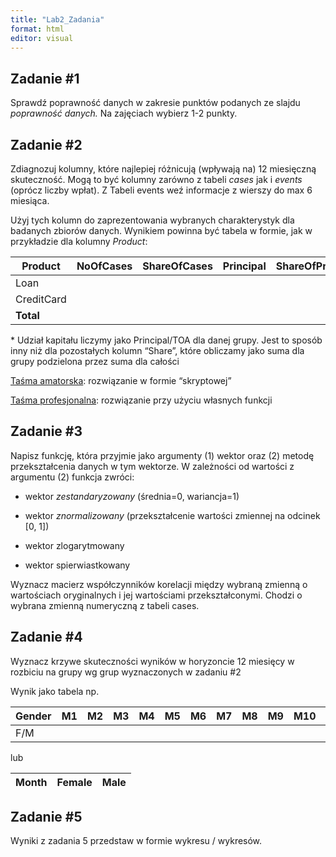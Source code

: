 ---
title: "Lab2_Zadania"
format: html
editor: visual
---

## Zadanie #1

Sprawdź poprawność danych w zakresie punktów podanych ze slajdu *poprawność danych.* Na zajęciach wybierz 1-2 punkty.

## Zadanie #2

Zdiagnozuj kolumny, które najlepiej różnicują (wpływają na) 12 miesięczną skuteczność. Mogą to być kolumny zarówno z tabeli *cases* jak i *events* (oprócz liczby wpłat). Z Tabeli events weź informacje z wierszy do max 6 miesiąca.

Użyj tych kolumn do zaprezentowania wybranych charakterystyk dla badanych zbiorów danych. Wynikiem powinna być tabela w formie, jak w przykładzie dla kolumny *Product*:

| Product    | NoOfCases | ShareOfCases | Principal | ShareOfPrincipal\* | TOA | ShareOfTOA | AvgDPD | SR6M | SR12M |
|--------|--------|--------|--------|--------|--------|--------|--------|--------|--------|
| Loan       |           |              |           |                    |     |            |        |      |       |
| CreditCard |           |              |           |                    |     |            |        |      |       |
| **Total**  |           |              |           |                    |     |            |        |      |       |

\* Udział kapitału liczymy jako Principal/TOA dla danej grupy. Jest to sposób inny niż dla pozostałych kolumn "Share", które obliczamy jako suma dla grupy podzielona przez suma dla całości

[Taśma amatorska]{.underline}: rozwiązanie w formie "skryptowej"

[Taśma profesjonalna]{.underline}: rozwiązanie przy użyciu własnych funkcji

## Zadanie #3

Napisz funkcję, która przyjmie jako argumenty (1) wektor oraz (2) metodę przekształcenia danych w tym wektorze. W zależności od wartości z argumentu (2) funkcja zwróci:

-   wektor *zestandaryzowany* (średnia=0, wariancja=1)

-   wektor *znormalizowany* (przekształcenie wartości zmiennej na odcinek \[0, 1\])

-   wektor zlogarytmowany

-   wektor spierwiastkowany

Wyznacz macierz współczynników korelacji między wybraną zmienną o wartościach oryginalnych i jej wartościami przekształconymi. Chodzi o wybrana zmienną numeryczną z tabeli cases.

## Zadanie #4

Wyznacz krzywe skuteczności wyników w horyzoncie 12 miesięcy w rozbiciu na grupy wg grup wyznaczonych w zadaniu #2

Wynik jako tabela np.

| Gender | M1  | M2  | M3  | M4  | M5  | M6  | M7  | M8  | M9  | M10 | M11 | M12 |
|--------|-----|-----|-----|-----|-----|-----|-----|-----|-----|-----|-----|-----|
| F/M    |     |     |     |     |     |     |     |     |     |     |     |     |

lub

| Month | Female | Male |
|-------|--------|------|

## Zadanie #5

Wyniki z zadania 5 przedstaw w formie wykresu / wykresów.
